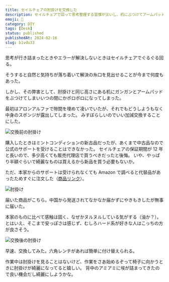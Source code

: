 ```yaml
---
title: セイルチェアの肘掛けを交換した
description: セイルチェアで回って思考整理する習慣が災いし、机にぶつけてアームパッドが破損。中古品のため公式サポートが受けられず、Amazon 代替品を購入して自分で交換修理した体験談である。
emoji: 💺
category: DIY
tags: [Desk]
status: published
publishedAt: 2024-02-16
slug: b1vdu33
---
```


思考が行き詰まったときやエラーが解決しないときはセイルチェアでぐるぐる回る。

そうすると自然と気持ちが落ち着いて解決の糸口を見出せることが今まで何度もあった。

しかし、その弊害として、肘掛けと同じ高さにある机にガンガンとアームパッドをぶつけてしまいいつの間にかボロボロになってしまった。

最初はアロンアルファで隙間を埋めて凌いでいたが、それでもどうしようもなく中身のスポンジが露出してしまった。
みすぼらしいのでいい加減交換することにした。

![交換前の肘掛け](./01.jpg "交換前の肘掛け")

購入したときはミントコンディションの新古品だったが、あくまで中古品なので公式のサポートを受けることはできなかった。
セイルチェアの保証期間が 12 年と長いので、多少高くても販売代理店で買うべきだったと後悔。
いや、やっぱり半額ぐらいで綺麗なものは買えるから新品を買う必要もないか。

ただ、本家からのサポートは受けられなくても Amazon で調べると代替品があったためすぐに注文した（[商品リンク](https://amzn.to/3XM1Po2)）。

![肘掛け](./02.jpg "新品のアームパッド")

届いた商品がこちら。中国から発送されてなかなか届かずにやきもきしたが無事に届いた。

本家のものに比べて感触は固く、なぜかヌルヌルしている気がする（油か？）。
とはいえ、そこまで安っぽさは感じず、むしろハード系が好きな人はこっちの方が良さそう。

![交換後の肘掛け](./03.jpg "交換後の肘掛け")

早速、交換してみた。六角レンチがあれば簡単に付け替えられる。

作業中は肘掛けを見ることはないけど、作業をさあ始めるぞって椅子に向かうときに肘掛けが綺麗になってると嬉しい。
背中のアミアミに埃が詰まってきたので良い機会だし綺麗にしようかな。
